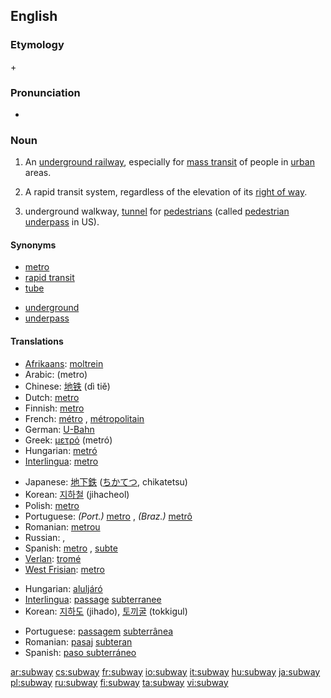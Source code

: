==English==

===Etymology===
{{term|sub-||lang=en|under}} + {{term|way|lang=en}}

===Pronunciation===
* {{audio|en-us-subway.ogg|Audio (US)}}

===Noun===
{{en-noun}}

# {{context|North America}} An [[underground railway]], especially for [[mass transit]] of people in [[urban]] areas.
# {{US}} A rapid transit system, regardless of the elevation of its [[right of way]].
# {{UK}} underground walkway, [[tunnel]] for [[pedestrian]]s (called [[pedestrian underpass]] in US).

====Synonyms====
{{top}}
* [[metro]]
* [[rapid transit]]
* [[tube]]
{{mid}}
* [[underground]]
* [[underpass]]
{{bottom}}

====Translations====
{{trans-top|underground railway}}
* [[Afrikaans]]: [[moltrein]]
* Arabic: {{Arab|[[مترو]]}} (metro) {{m}}
* Chinese: [[地铁]] (dì tiě)
* Dutch: [[metro]] {{m}}
* Finnish: [[metro]]
* French: [[métro]] {{m}}, [[métropolitain]] {{m}}
* German: [[U-Bahn]] {{f}}
* Greek: [[μετρό]] (metró)
* Hungarian: [[metró]]
* [[Interlingua]]: [[metro]]
{{trans-mid}}
* Japanese: [[地下鉄]] ([[ちかてつ]], chikatetsu)
* Korean: [[지하철]] (jihacheol)
* Polish: [[metro]] {{n}}
* Portuguese: ''(Port.)'' [[metro]] {{m}}, ''(Braz.)'' [[metrô]] {{m}}
* Romanian: [[metrou]] {{n}}
* Russian: {{t|ru|метрополитен|tr={{IPAchar|metropolitɛ́n}}|m}}, {{t|ru|метро|tr=metró|n}}
* Spanish: [[metro]] {{m}}, [[subte]] {{m}} {{italbrac|Argentina}}
* [[Verlan]]: [[tromé]] {{m}}
* [[West Frisian]]: [[metro]]
{{trans-bottom}}

{{trans-top|underground walkway}}
* Hungarian: [[aluljáró]]
* [[Interlingua]]: [[passage]] [[subterranee]]
* Korean: [[지하도]] (jihado), [[토끼굴]] (tokkigul)
{{trans-mid}}
* Portuguese: [[passagem]] [[subterrânea]] {{f}}
* Romanian: [[pasaj]] [[subteran]] {{n}}
* Spanish: [[paso subterráneo]] {{m}}
{{trans-bottom}}

[[ar:subway]]
[[cs:subway]]
[[fr:subway]]
[[io:subway]]
[[it:subway]]
[[hu:subway]]
[[ja:subway]]
[[pl:subway]]
[[ru:subway]]
[[fi:subway]]
[[ta:subway]]
[[vi:subway]]
